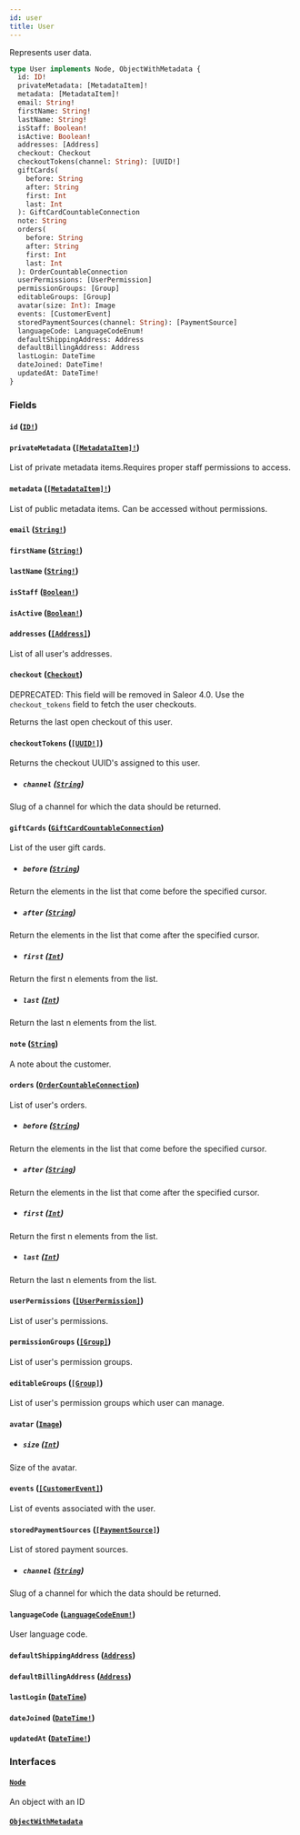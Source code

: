 ```yaml
---
id: user
title: User
---
```


Represents user data.

```graphql
type User implements Node, ObjectWithMetadata {
  id: ID!
  privateMetadata: [MetadataItem]!
  metadata: [MetadataItem]!
  email: String!
  firstName: String!
  lastName: String!
  isStaff: Boolean!
  isActive: Boolean!
  addresses: [Address]
  checkout: Checkout
  checkoutTokens(channel: String): [UUID!]
  giftCards(
    before: String
    after: String
    first: Int
    last: Int
  ): GiftCardCountableConnection
  note: String
  orders(
    before: String
    after: String
    first: Int
    last: Int
  ): OrderCountableConnection
  userPermissions: [UserPermission]
  permissionGroups: [Group]
  editableGroups: [Group]
  avatar(size: Int): Image
  events: [CustomerEvent]
  storedPaymentSources(channel: String): [PaymentSource]
  languageCode: LanguageCodeEnum!
  defaultShippingAddress: Address
  defaultBillingAddress: Address
  lastLogin: DateTime
  dateJoined: DateTime!
  updatedAt: DateTime!
}
```

### Fields

#### `id` ([`ID!`](../../../developer/api-reference/scalars/id))

#### `privateMetadata` ([`[MetadataItem]!`](../../../developer/api-reference/objects/metadata-item))

List of private metadata items.Requires proper staff permissions to access.

#### `metadata` ([`[MetadataItem]!`](../../../developer/api-reference/objects/metadata-item))

List of public metadata items. Can be accessed without permissions.

#### `email` ([`String!`](../../../developer/api-reference/scalars/string))

#### `firstName` ([`String!`](../../../developer/api-reference/scalars/string))

#### `lastName` ([`String!`](../../../developer/api-reference/scalars/string))

#### `isStaff` ([`Boolean!`](../../../developer/api-reference/scalars/boolean))

#### `isActive` ([`Boolean!`](../../../developer/api-reference/scalars/boolean))

#### `addresses` ([`[Address]`](../../../developer/api-reference/objects/address))

List of all user's addresses.

#### `checkout` ([`Checkout`](../../../developer/api-reference/objects/checkout))

<span class="badge badge--warning">DEPRECATED: This field will be removed in Saleor 4.0. Use the `checkout_tokens` field to fetch the user checkouts.</span>

Returns the last open checkout of this user.

#### `checkoutTokens` ([`[UUID!]`](../../../developer/api-reference/scalars/uuid))

Returns the checkout UUID's assigned to this user.

- ##### `channel` ([`String`](../../../developer/api-reference/scalars/string))

Slug of a channel for which the data should be returned.

#### `giftCards` ([`GiftCardCountableConnection`](../../../developer/api-reference/objects/gift-card-countable-connection))

List of the user gift cards.

- ##### `before` ([`String`](../../../developer/api-reference/scalars/string))

Return the elements in the list that come before the specified cursor.

- ##### `after` ([`String`](../../../developer/api-reference/scalars/string))

Return the elements in the list that come after the specified cursor.

- ##### `first` ([`Int`](../../../developer/api-reference/scalars/int))

Return the first n elements from the list.

- ##### `last` ([`Int`](../../../developer/api-reference/scalars/int))

Return the last n elements from the list.

#### `note` ([`String`](../../../developer/api-reference/scalars/string))

A note about the customer.

#### `orders` ([`OrderCountableConnection`](../../../developer/api-reference/objects/order-countable-connection))

List of user's orders.

- ##### `before` ([`String`](../../../developer/api-reference/scalars/string))

Return the elements in the list that come before the specified cursor.

- ##### `after` ([`String`](../../../developer/api-reference/scalars/string))

Return the elements in the list that come after the specified cursor.

- ##### `first` ([`Int`](../../../developer/api-reference/scalars/int))

Return the first n elements from the list.

- ##### `last` ([`Int`](../../../developer/api-reference/scalars/int))

Return the last n elements from the list.

#### `userPermissions` ([`[UserPermission]`](../../../developer/api-reference/objects/user-permission))

List of user's permissions.

#### `permissionGroups` ([`[Group]`](../../../developer/api-reference/objects/group))

List of user's permission groups.

#### `editableGroups` ([`[Group]`](../../../developer/api-reference/objects/group))

List of user's permission groups which user can manage.

#### `avatar` ([`Image`](../../../developer/api-reference/objects/image))

- ##### `size` ([`Int`](../../../developer/api-reference/scalars/int))

Size of the avatar.

#### `events` ([`[CustomerEvent]`](../../../developer/api-reference/objects/customer-event))

List of events associated with the user.

#### `storedPaymentSources` ([`[PaymentSource]`](../../../developer/api-reference/objects/payment-source))

List of stored payment sources.

- ##### `channel` ([`String`](../../../developer/api-reference/scalars/string))

Slug of a channel for which the data should be returned.

#### `languageCode` ([`LanguageCodeEnum!`](../../../developer/api-reference/enums/language-code-enum))

User language code.

#### `defaultShippingAddress` ([`Address`](../../../developer/api-reference/objects/address))

#### `defaultBillingAddress` ([`Address`](../../../developer/api-reference/objects/address))

#### `lastLogin` ([`DateTime`](../../../developer/api-reference/scalars/date-time))

#### `dateJoined` ([`DateTime!`](../../../developer/api-reference/scalars/date-time))

#### `updatedAt` ([`DateTime!`](../../../developer/api-reference/scalars/date-time))

### Interfaces

#### [`Node`](../../../developer/api-reference/interfaces/node)

An object with an ID

#### [`ObjectWithMetadata`](../../../developer/api-reference/interfaces/object-with-metadata)

